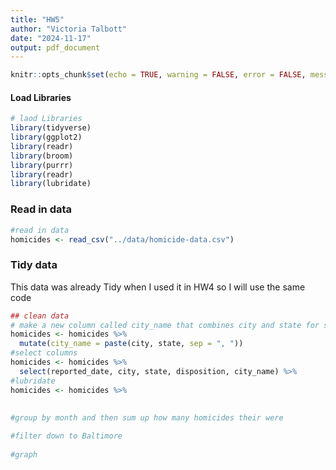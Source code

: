 ```yaml
---
title: "HW5"
author: "Victoria Talbott"
date: "2024-11-17"
output: pdf_document
---
```


```r
knitr::opts_chunk$set(echo = TRUE, warning = FALSE, error = FALSE, message = FALSE)
```

#### Load Libraries

```r
# laod Libraries
library(tidyverse)
library(ggplot2)
library(readr)
library(broom)
library(purrr)
library(readr)
library(lubridate)
```

### Read in data

```r
#read in data
homicides <- read_csv("../data/homicide-data.csv")
```


### Tidy data
This data was already Tidy when I used it in HW4 so I will use the same code
```r
## clean data
# make a new column called city_name that combines city and state for something like this "Baltimore, MD)
homicides <- homicides %>% 
  mutate(city_name = paste(city, state, sep = ", ")) 
#select columns
homicides <- homicides %>% 
  select(reported_date, city, state, disposition, city_name) %>% 
#lubridate
homicides <- homicides %>% 
  
  
#group by month and then sum up how many homicides their were

#filter down to Baltimore
  
#graph
```





